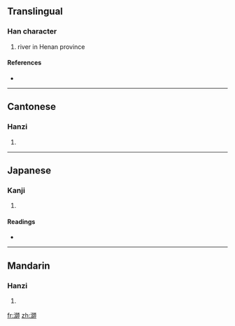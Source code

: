 {{also|浉}}
==Translingual==

===Han character===
{{Han char|rn=85|rad=水|as=10|sn=13|four=3112<sub>7</sub>|canj=水竹口月 (EHRB)}}

# river in Henan province

====References====
* {{Han ref|kx=0640.270|dkj=17972|hdz=31701.070|uh=6EAE|ud=28334|bh=DE69|bd=56937}}

----

==Cantonese==

===Hanzi===
{{yue-hanzi|jyut=|y=si1}}

# {{defn|Cantonese}}

----

==Japanese==

===Kanji===
{{ja-kanji|grade=|rs=水10}}

# {{defn|Japanese}}

====Readings====
* {{ja-readings|on=[[し]] (shi)|kun=}}

----

==Mandarin==

===Hanzi===
{{cmn-hanzi|pin=[[shī]] ([[shi1]]), [[shuò]] ([[shuo4]])|wg=shih<sup>1</sup>, shuo<sup>4</sup>}}

# {{defn|Mandarin}}

[[fr:溮]]
[[zh:溮]]